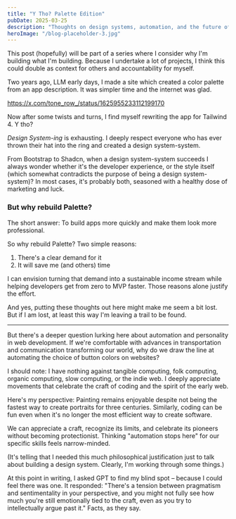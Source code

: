 ```yaml
---
title: "Y Tho? Palette Edition"
pubDate: 2025-03-25
description: "Thoughts on design systems, automation, and the future of web development"
heroImage: "/blog-placeholder-3.jpg"
---
```


This post (hopefully) will be part of a series where I consider why I'm building what I'm building. Because I undertake a lot of projects, I think this could double as context for others and accountability for myself.

Two years ago, LLM early days, I made a site which created a color palette from an app description. It was simpler time and the internet was glad.

https://x.com/tone_row_/status/1625955233112199170

Now after some twists and turns, I find myself rewriting the app for Tailwind 4. Y tho?

_Design System-ing_ is exhausting. I deeply respect everyone who has ever thrown their hat into the ring and created a design system-system.

From Bootstrap to Shadcn, when a design system-system succeeds I always wonder whether it's the developer experience, or the style itself (which somewhat contradicts the purpose of being a design system-system)? In most cases, it's probably both, seasoned with a healthy dose of marketing and luck.

### But why rebuild Palette?

The short answer: To build apps more quickly and make them look more professional.

So why rebuild Palette? Two simple reasons:

1. There's a clear demand for it
2. It will save me (and others) time

I can envision turning that demand into a sustainable income stream while helping developers get from zero to MVP faster. Those reasons alone justify the effort.

And yes, putting these thoughts out here might make me seem a bit lost. But if I am lost, at least this way I'm leaving a trail to be found. 

---

But there's a deeper question lurking here about automation and personality in web development. If we're comfortable with advances in transportation and communication transforming our world, why do we draw the line at automating the choice of button colors on websites?

I should note: I have nothing against tangible computing, folk computing, organic computing, slow computing, or the indie web. I deeply appreciate movements that celebrate the craft of coding and the spirit of the early web.

Here's my perspective: Painting remains enjoyable despite not being the fastest way to create portraits for three centuries. Similarly, coding can be fun even when it's no longer the most efficient way to create software.

We can appreciate a craft, recognize its limits, and celebrate its pioneers without becoming protectionist. Thinking "automation stops here" for our specific skills feels narrow-minded.

(It's telling that I needed this much philosophical justification just to talk about building a design system. Clearly, I'm working through some things.)

At this point in writing, I asked GPT to find my blind spot – because I could feel there was one. It responded: "There's a tension between pragmatism and sentimentality in your perspective, and you might not fully see how much you're still emotionally tied to the craft, even as you try to intellectually argue past it." Facts, as they say.
